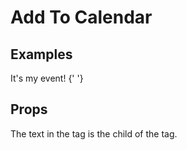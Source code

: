 
<Meta title="2 Pattern Library/3 Elements/Add To Calendar" component={AddToCalendar} />

# Add To Calendar

## Examples

<Canvas>
    <Story name="Normal">
        <div style={{ background: 'linear-gradient(to right, white, #9198e5)', minHeight: '100px', padding: '5px' }}>
        It's my event! {' '}
        <AddToCalendar
            title="My event"
            start={new Date("2022-06-25")}
            end={new Date("2022-06-26")}
            description={"Description text\nmultiline"}
            location="Here"
            source={{
                href: 'http://example.com',
                title: 'Source website'
            }}
            />
            </div>
    </Story>
</Canvas>


## Props 

The text in the tag is the child of the tag.
